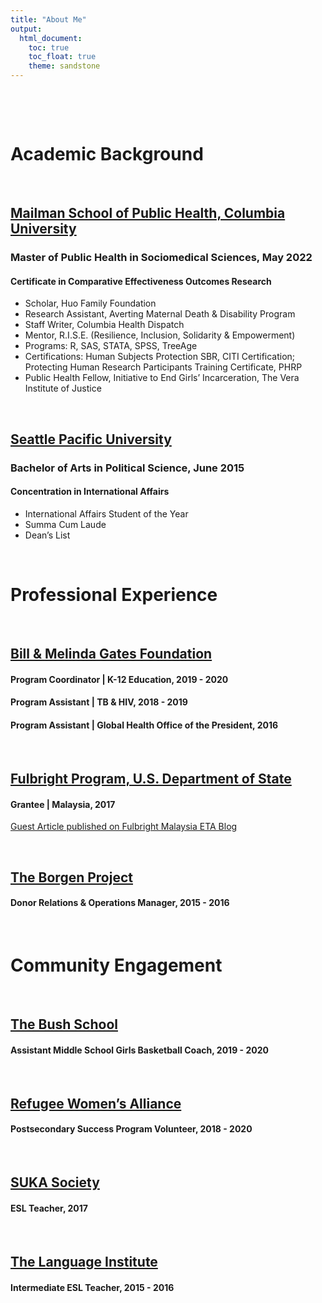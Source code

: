 ```yaml
---
title: "About Me"
output: 
  html_document:
    toc: true
    toc_float: true
    theme: sandstone
---
```

<p>&nbsp;</p>
<p>&nbsp;</p>
# **Academic Background**
<p>&nbsp;</p>
## [Mailman School of Public Health, Columbia University](https://www.publichealth.columbia.edu/)
### Master of Public Health in Sociomedical Sciences, May 2022
#### Certificate in Comparative Effectiveness Outcomes Research
* Scholar, Huo Family Foundation
* Research Assistant, Averting Maternal Death & Disability Program
* Staff Writer, Columbia Health Dispatch
* Mentor, R.I.S.E. (Resilience, Inclusion, Solidarity & Empowerment)
* Programs: R, SAS, STATA, SPSS, TreeAge
* Certifications: Human Subjects Protection SBR, CITI Certification; Protecting Human Research Participants Training Certificate, PHRP
* Public Health Fellow, Initiative to End Girls’ Incarceration, The Vera Institute of Justice
<p>&nbsp;</p>

## [Seattle Pacific University](https://spu.edu/)
### Bachelor of Arts in Political Science, June 2015
#### Concentration in International Affairs
* International Affairs Student of the Year
* Summa Cum Laude
* Dean’s List
<p>&nbsp;</p>

# **Professional Experience**
<p>&nbsp;</p>
## [Bill & Melinda Gates Foundation](https://www.gatesfoundation.org/)
#### Program Coordinator | K-12 Education, 2019 - 2020
#### Program Assistant | TB & HIV, 2018 - 2019
#### Program Assistant | Global Health Office of the President, 2016
<p>&nbsp;</p>
## [Fulbright Program, U.S. Department of State](https://www.macee.org.my/)
#### Grantee | Malaysia, 2017
[Guest Article published on Fulbright Malaysia ETA Blog](https://fulbrightmalaysiaeta.blogspot.com/2017/10/satu-malaysia-rocking-boats-and-eating.html)
<p>&nbsp;</p>
## [The Borgen Project](https://borgenproject.org/)
#### Donor Relations & Operations Manager, 2015 - 2016
<p>&nbsp;</p>

# **Community Engagement**
<p>&nbsp;</p>
## [The Bush School](https://bushblazersathletics.com/)
#### Assistant Middle School Girls Basketball Coach, 2019 - 2020
<p>&nbsp;</p>
## [Refugee Women's Alliance](https://www.rewa.org/)
#### Postsecondary Success Program Volunteer, 2018 - 2020
<p>&nbsp;</p>
## [SUKA Society](https://www.sukasociety.org/)
#### ESL Teacher, 2017
<p>&nbsp;</p>
## [The Language Institute](https://www.upc.org/connect/internationals/english-as-a-second-language/)
#### Intermediate ESL Teacher, 2015 - 2016
